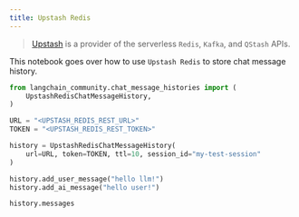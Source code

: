 ```yaml
---
title: Upstash Redis
---
```


>[Upstash](https://upstash.com/docs/introduction) is a provider of the serverless `Redis`, `Kafka`, and `QStash` APIs.

This notebook goes over how to use `Upstash Redis` to store chat message history.

```python
from langchain_community.chat_message_histories import (
    UpstashRedisChatMessageHistory,
)

URL = "<UPSTASH_REDIS_REST_URL>"
TOKEN = "<UPSTASH_REDIS_REST_TOKEN>"

history = UpstashRedisChatMessageHistory(
    url=URL, token=TOKEN, ttl=10, session_id="my-test-session"
)

history.add_user_message("hello llm!")
history.add_ai_message("hello user!")
```

```python
history.messages
```
